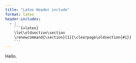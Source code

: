 ```yaml
---
title: "Latex Header include"
format: latex
header-includes:
  - |
    ```{=latex}
    \let\oldsection\section
    \renewcommand{\section}[1]{\clearpage\oldsection{#1}}
    ```
---
```


Hello.